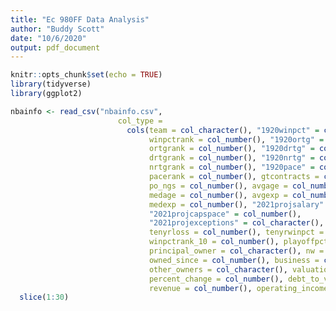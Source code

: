 ```yaml
---
title: "Ec 980FF Data Analysis"
author: "Buddy Scott"
date: "10/6/2020"
output: pdf_document
---
```


```r
knitr::opts_chunk$set(echo = TRUE)
library(tidyverse)
library(ggplot2)
```

```r
nbainfo <- read_csv("nbainfo.csv", 
                        col_type = 
                          cols(team = col_character(), "1920winpct" = col_number(), 
                               winpctrank = col_number(), "1920ortg" = col_number(),
                               ortgrank = col_number(), "1920drtg" = col_number(), 
                               drtgrank = col_number(), "1920nrtg" = col_number(), 
                               nrtgrank = col_number(), "1920pace" = col_number(), 
                               pacerank = col_number(), gtcontracts = col_number(), 
                               po_ngs = col_number(), avgage = col_number(), 
                               medage = col_number(), avgexp = col_number(), 
                               medexp = col_number(), "2021projsalary" = col_number(), 
                               "2021projcapspace" = col_number(), 
                               "2021projexceptions" = col_character(), tenyrwin = col_number(), 
                               tenyrloss = col_number(), tenyrwinpct = col_number(), 
                               winpctrank_10 = col_number(), playoffpct = col_number(), 
                               principal_owner = col_character(), nw = col_number(), 
                               owned_since = col_number(), business = col_character(), 
                               other_owners = col_character(), valuation = col_number(), 
                               percent_change = col_number(), debt_to_value = col_number(), 
                               revenue = col_number(), operating_income = col_number())) %>%
  slice(1:30)

```

